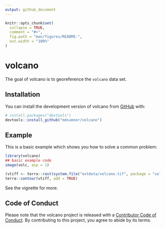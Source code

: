 ```yaml
---
output: github_document
---
```


<!-- README.md is generated from README.Rmd. Please edit that file -->

```r
knitr::opts_chunk$set(
  collapse = TRUE,
  comment = "#>",
  fig.path = "man/figures/README-",
  out.width = "100%"
)
```

# volcano

<!-- badges: start -->
<!-- badges: end -->

The goal of volcano is to georeference the `volcano` data set. 

## Installation

You can install the development version of volcano from [GitHub](https://github.com/) with:

``` r
# install.packages("devtools")
devtools::install_github("mdsumner/volcano")
```

## Example

This is a basic example which shows you how to solve a common problem:

```r
library(volcano)
## basic example code
image(volc, asp = 1)

(vtiff <- terra::rast(system.file("extdata/volcano.tif", package = "volcano", mustWork = TRUE)))
terra::contour(vtiff, add = TRUE)
```


See the vignette for more. 


## Code of Conduct
  
Please note that the volcano project is released with a [Contributor Code of Conduct](https://contributor-covenant.org/version/2/0/CODE_OF_CONDUCT.html). By contributing to this project, you agree to abide by its terms.
